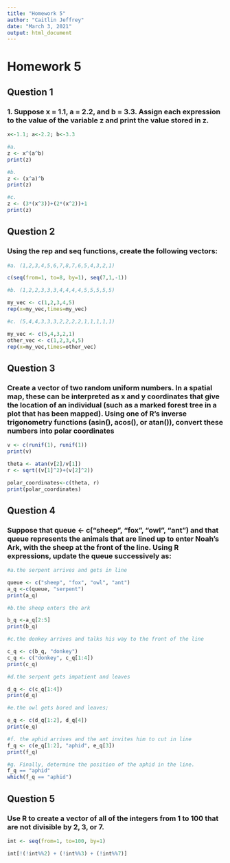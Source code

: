 ```yaml
---
title: "Homework 5"
author: "Caitlin Jeffrey"
date: "March 3, 2021"
output: html_document
---
```


# Homework 5

## Question 1

### 1. Suppose x = 1.1, a = 2.2, and b = 3.3. Assign each expression to the value of the variable z and print the value stored in z.

```r
x<-1.1; a<-2.2; b<-3.3

#a. 
z <- x^(a^b)
print(z)
```

```r
#b. 
z <- (x^a)^b
print(z)
```

```r
#c. 
z <- (3*(x^3))+(2*(x^2))+1
print(z)
```


## Question 2

### Using the rep and seq functions, create the following vectors:

```r
#a. (1,2,3,4,5,6,7,8,7,6,5,4,3,2,1)

c(seq(from=1, to=8, by=1), seq(7,1,-1))
```

```r
#b. (1,2,2,3,3,3,4,4,4,4,5,5,5,5,5)

my_vec <- c(1,2,3,4,5)
rep(x=my_vec,times=my_vec)
```

```r
#c. (5,4,4,3,3,3,2,2,2,2,1,1,1,1,1)

my_vec <- c(5,4,3,2,1)
other_vec <- c(1,2,3,4,5)
rep(x=my_vec,times=other_vec)
```

## Question 3

### Create a vector of two random uniform numbers. In a spatial map, these can be interpreted as x and y coordinates that give the location of an individual (such as a marked forest tree in a plot that has been mapped). Using one of R’s inverse trigonometry functions (asin(), acos(), or atan()), convert these numbers into polar coordinates

```r
v <- c(runif(1), runif(1))
print(v)

theta <- atan(v[2]/v[1])
r <- sqrt((v[1]^2)+(v[2]^2))

polar_coordinates<-c(theta, r)
print(polar_coordinates)
```


## Question 4

### Suppose that queue <- c("sheep", "fox", "owl", "ant") and that queue represents the animals that are lined up to enter Noah’s Ark, with the sheep at the front of the line. Using R expressions, update the queue successively as:

```r
#a.the serpent arrives and gets in line

queue <- c("sheep", "fox", "owl", "ant")
a_q <-c(queue, "serpent")
print(a_q)
```

```r
#b.the sheep enters the ark

b_q <-a_q[2:5]
print(b_q)
```

```r
#c.the donkey arrives and talks his way to the front of the line

c_q <- c(b_q, "donkey")
c_q <- c("donkey", c_q[1:4])
print(c_q)
```


```r
#d.the serpent gets impatient and leaves

d_q <- c(c_q[1:4])
print(d_q)
```


```r
#e.the owl gets bored and leaves;

e_q <- c(d_q[1:2], d_q[4])
print(e_q)
```

```r
#f. the aphid arrives and the ant invites him to cut in line
f_q <- c(e_q[1:2], "aphid", e_q[3])
print(f_q)
```


```r
#g. Finally, determine the position of the aphid in the line.
f_q == "aphid"
which(f_q == "aphid")
```

## Question 5

### Use R to create a vector of all of the integers from 1 to 100 that are not divisible by 2, 3, or 7.

```r
int <- seq(from=1, to=100, by=1)

int[!(!int%%2) + (!int%%3) + (!int%%7)]
```












